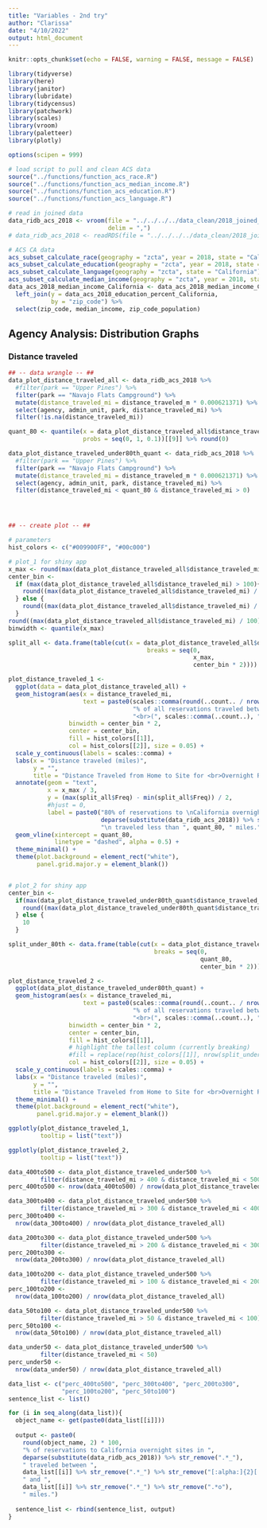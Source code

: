 ```yaml
---
title: "Variables - 2nd try"
author: "Clarissa"
date: "4/10/2022"
output: html_document
---
```


```r
knitr::opts_chunk$set(echo = FALSE, warning = FALSE, message = FALSE)

library(tidyverse)
library(here)
library(janitor)
library(lubridate)
library(tidycensus)
library(patchwork)
library(scales)
library(vroom)
library(paletteer)
library(plotly)

options(scipen = 999)

# load script to pull and clean ACS data
source("../functions/function_acs_race.R")
source("../functions/function_acs_median_income.R")
source("../functions/function_acs_education.R")
source("../functions/function_acs_language.R")
```


```r
# read in joined data
data_ridb_acs_2018 <- vroom(file = "../../../../data_clean/2018_joined_data.csv",
                            delim = ",")
# data_ridb_acs_2018 <- readRDS(file = "../../../../data_clean/2018_joined_data.rds") # don't use RDS for non-map viz

# ACS CA data
acs_subset_calculate_race(geography = "zcta", year = 2018, state = "California")
acs_subset_calculate_education(geography = "zcta", year = 2018, state = "California")
acs_subset_calculate_language(geography = "zcta", state = "California")
acs_subset_calculate_median_income(geography = "zcta", year = 2018, state = "California")
data_acs_2018_median_income_California <- data_acs_2018_median_income_California %>% 
  left_join(y = data_acs_2018_education_percent_California,
            by = "zip_code") %>% 
  select(zip_code, median_income, zip_code_population)
```


## Agency Analysis: Distribution Graphs

### Distance traveled

```r
## -- data wrangle -- ##
data_plot_distance_traveled_all <- data_ridb_acs_2018 %>% 
  #filter(park == "Upper Pines") %>% 
  filter(park == "Navajo Flats Campground") %>% 
  mutate(distance_traveled_mi = distance_traveled_m * 0.000621371) %>% 
  select(agency, admin_unit, park, distance_traveled_mi) %>% 
  filter(!is.na(distance_traveled_mi))

quant_80 <- quantile(x = data_plot_distance_traveled_all$distance_traveled_mi,
                     probs = seq(0, 1, 0.1))[[9]] %>% round(0)

data_plot_distance_traveled_under80th_quant <- data_ridb_acs_2018 %>% 
  #filter(park == "Upper Pines") %>% 
  filter(park == "Navajo Flats Campground") %>%  
  mutate(distance_traveled_mi = distance_traveled_m * 0.000621371) %>% 
  select(agency, admin_unit, park, distance_traveled_mi) %>% 
  filter(distance_traveled_mi < quant_80 & distance_traveled_mi > 0)




## -- create plot -- ##

# parameters
hist_colors <- c("#009900FF", "#00c000")

# plot_1 for shiny app
x_max <- round(max(data_plot_distance_traveled_all$distance_traveled_mi) / 5) * 5 # max x rounded to nearest 5
center_bin <- 
  if (max(data_plot_distance_traveled_all$distance_traveled_mi) > 100){
    round((max(data_plot_distance_traveled_all$distance_traveled_mi) / 100) / 5) * 5
  } else {
    round((max(data_plot_distance_traveled_all$distance_traveled_mi) / 10) / 5) * 5
  }
round((max(data_plot_distance_traveled_all$distance_traveled_mi) / 100) / 5) * 5
binwidth <- quantile(x_max)

split_all <- data.frame(table(cut(x = data_plot_distance_traveled_all$distance_traveled_mi, 
                                       breaks = seq(0, 
                                                    x_max,
                                                    center_bin * 2))))

plot_distance_traveled_1 <-
  ggplot(data = data_plot_distance_traveled_all) +
  geom_histogram(aes(x = distance_traveled_mi,
                     text = paste0(scales::comma(round(..count.. / nrow(data_plot_distance_traveled_all), 2) * 100), 
                                   "% of all reservations traveled between ", xmin, " and ", xmax, " miles",
                                   "<br>(", scales::comma(..count..), " reservations)")),
                 binwidth = center_bin * 2,
                 center = center_bin,
                 fill = hist_colors[[1]], 
                 col = hist_colors[[2]], size = 0.05) +
  scale_y_continuous(labels = scales::comma) +
  labs(x = "Distance traveled (miles)",
       y = "",
       title = "Distance Traveled from Home to Site for <br>Overnight Reservations in California in 2018") +
  annotate(geom = "text", 
           x = x_max / 3, 
           y = (max(split_all$Freq) - min(split_all$Freq)) / 2,
           #hjust = 0,
           label = paste0("80% of reservations to \nCalifornia overnight sites in ",
                          deparse(substitute(data_ridb_acs_2018)) %>% str_remove(".*_"),
                          "\n traveled less than ", quant_80, " miles.")) +
  geom_vline(xintercept = quant_80,
             linetype = "dashed", alpha = 0.5) +
  theme_minimal() +
  theme(plot.background = element_rect("white"),
        panel.grid.major.y = element_blank())


# plot_2 for shiny app
center_bin <- 
  if(max(data_plot_distance_traveled_under80th_quant$distance_traveled_mi) > 100){
    round((max(data_plot_distance_traveled_under80th_quant$distance_traveled_mi) / 10) / 5) * 5
  } else {
    10
  }

split_under_80th <- data.frame(table(cut(x = data_plot_distance_traveled_under80th_quant$distance_traveled_mi, 
                                         breaks = seq(0, 
                                                      quant_80, 
                                                      center_bin * 2))))

plot_distance_traveled_2 <- 
  ggplot(data_plot_distance_traveled_under80th_quant) +
  geom_histogram(aes(x = distance_traveled_mi,
                     text = paste0(scales::comma(round(..count.. / nrow(data_plot_distance_traveled_all), 2) * 100), 
                                   "% of all reservations traveled between ", xmin, " and ", xmax, " miles",
                                   "<br>(", scales::comma(..count..), " reservations)")),
                 binwidth = center_bin * 2,
                 center = center_bin,
                 fill = hist_colors[[1]],
                 # highlight the tallest column (currently breaking)
                 #fill = replace(rep(hist_colors[[1]], nrow(split_under_80th)), which.max(split_under_80th$Freq), hist_colors[[2]]), 
                 col = hist_colors[[2]], size = 0.05) +
  scale_y_continuous(labels = scales::comma) +
  labs(x = "Distance traveled (miles)",
       y = "",
       title = "Distance Traveled from Home to Site for <br>Overnight Reservations in California in 2018") +
  theme_minimal() +
  theme(plot.background = element_rect("white"),
        panel.grid.major.y = element_blank())
```



```r
ggplotly(plot_distance_traveled_1,
         tooltip = list("text"))
```


```r
ggplotly(plot_distance_traveled_2,
         tooltip = list("text"))
```

```r
data_400to500 <- data_plot_distance_traveled_under500 %>% 
         filter(distance_traveled_mi > 400 & distance_traveled_mi < 500)
perc_400to500 <- nrow(data_400to500) / nrow(data_plot_distance_traveled_all)

data_300to400 <- data_plot_distance_traveled_under500 %>% 
         filter(distance_traveled_mi > 300 & distance_traveled_mi < 400)
perc_300to400 <- 
  nrow(data_300to400) / nrow(data_plot_distance_traveled_all)

data_200to300 <- data_plot_distance_traveled_under500 %>% 
         filter(distance_traveled_mi > 200 & distance_traveled_mi < 300)
perc_200to300 <- 
  nrow(data_200to300) / nrow(data_plot_distance_traveled_all)

data_100to200 <- data_plot_distance_traveled_under500 %>% 
         filter(distance_traveled_mi > 100 & distance_traveled_mi < 200)
perc_100to200 <- 
  nrow(data_100to200) / nrow(data_plot_distance_traveled_all)

data_50to100 <- data_plot_distance_traveled_under500 %>% 
         filter(distance_traveled_mi > 50 & distance_traveled_mi < 100)
perc_50to100 <- 
  nrow(data_50to100) / nrow(data_plot_distance_traveled_all)

data_under50 <- data_plot_distance_traveled_under500 %>% 
         filter(distance_traveled_mi < 50)
perc_under50 <- 
  nrow(data_under50) / nrow(data_plot_distance_traveled_all)

data_list <- c("perc_400to500", "perc_300to400", "perc_200to300", 
               "perc_100to200", "perc_50to100")
sentence_list <- list()

for (i in seq_along(data_list)){
  object_name <- get(paste0(data_list[[i]]))
  
  output <- paste0(
    round(object_name, 2) * 100,
    "% of reservations to California overnight sites in ",
    deparse(substitute(data_ridb_acs_2018)) %>% str_remove(".*_"),
    " traveled between ",
    data_list[[i]] %>% str_remove(".*_") %>% str_remove("[:alpha:]{2}[:digit:]{3}$"),
    " and ",
    data_list[[i]] %>% str_remove(".*_") %>% str_remove(".*o"),
    " miles.")
  
  sentence_list <- rbind(sentence_list, output)
}
```








